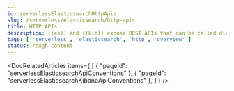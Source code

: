 ```yaml
---
id: serverlessElasticsearchHttpApis
slug: /serverless/elasticsearch/http-apis
title: HTTP APIs
description: ((es)) and ((kib)) expose REST APIs that can be called directly to configure and access ((stack)) features.
tags: [ 'serverless', 'elasticsearch', 'http', 'overview' ]
status: rough content
---
```



<RoughContent />

<DocRelatedArticles
  items={
    [
      {
        "pageId": "serverlessElasticsearchApiConventions"
      },
      {
        "pageId": "serverlessElasticsearchKibanaApiConventions"
      },
    ]
  }
/>